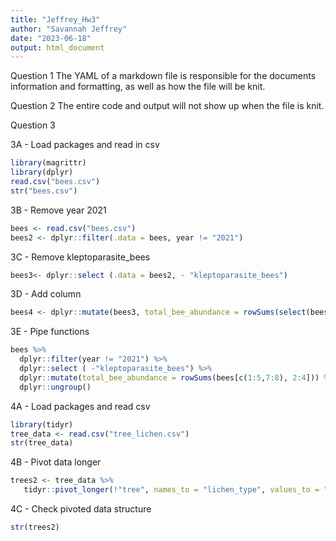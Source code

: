 ```yaml
---
title: "Jeffrey_Hw3"
author: "Savannah Jeffrey"
date: "2023-06-18"
output: html_document
---
```


Question 1
The YAML of a markdown file is responsible for the documents information and formatting, as well as how the file will be knit. 

Question 2
The entire code and output will not show up when the file is knit.

Question 3

3A - Load packages and read in csv

```r
library(magrittr)
library(dplyr)
read.csv("bees.csv")
str("bees.csv")
```

3B - Remove year 2021

```r
bees <- read.csv("bees.csv")
bees2 <- dplyr::filter(.data = bees, year != "2021")
```

3C - Remove kleptoparasite_bees

```r
bees3<- dplyr::select (.data = bees2, - "kleptoparasite_bees")
```


3D - Add column 

```r
bees4 <- dplyr::mutate(bees3, total_bee_abundance = rowSums(select(bees3, -year)))
```

3E - Pipe functions  

```r
bees %>%
  dplyr::filter(year != "2021") %>%
  dplyr::select ( -"kleptoparasite_bees") %>%
  dplyr::mutate(total_bee_abundance = rowSums(bees[c(1:5,7:8), 2:4])) %>%
  dplyr::ungroup()

```

4A - Load packages and read csv 

```r
library(tidyr)
tree_data <- read.csv("tree_lichen.csv")
str(tree_data)
```
4B - Pivot data longer 

```r
trees2 <- tree_data %>%
   tidyr::pivot_longer(!"tree", names_to = "lichen_type", values_to = "percent_cover" )
```

4C - Check pivoted data structure 

```r
str(trees2)
```


